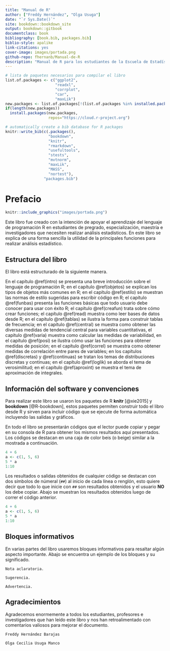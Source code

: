 ```yaml
--- 
title: "Manual de R"
author: ["Freddy Hernández", "Olga Usuga"]
date: "`r Sys.Date()`"
site: bookdown::bookdown_site
output: bookdown::gitbook
documentclass: book
bibliography: [book.bib, packages.bib]
biblio-style: apalike
link-citations: yes
cover-image: images/portada.png
github-repo: fhernanb/Manual-de-R
description: "Manual de R para los estudiantes de la Escuela de Estadística de la Universidad Nacional de Colombia."
---
```


```r
# lista de paquetes necesarios para compilar el libro
list.of.packages <- c("ggplot2", 
                      "readxl", 
                      "corrplot",
                      "car",
                      "maxLik")
new.packages <- list.of.packages[!(list.of.packages %in% installed.packages()[,"Package"])]
if(length(new.packages)) 
  install.packages(new.packages,
                   repos="https://cloud.r-project.org")
```

```r
# automatically create a bib database for R packages
knitr::write_bib(c(.packages(), 
                   "bookdown", 
                   "knitr", 
                   "rmarkdown",
                   "usefultools",
                   "stests",
                   "mvtnorm",
                   "maxLik",
                   "MASS",
                   "nortest"), 
                 "packages.bib")
```

# Prefacio {-}

```r
knitr::include_graphics("images/portada.png")
```

Este libro fue creado con la intención de apoyar el aprendizaje del lenguaje de programación R en estudiantes de pregrado, especialización, maestría e investigadores que necesiten realizar análisis estadísticos. En este libro se explica de una forma sencilla la utilidad de la principales funciones para realizar análisis estadístico.

## Estructura del libro {-}

El libro está estructurado de la siguiente manera.

En el capítulo \@ref(intro) se presenta una breve introducción sobre el lenguaje de programación R; en el capítulo \@ref(objetos) se explican los tipos de objetos más comunes en R; en el capítulo \@ref(estilo) se muestran las normas de estilo sugeridas para escribir código en R; el capítulo \@ref(funbas) presenta las funciones básicas que todo usuario debe conocer para usar con éxito R; el capítulo \@ref(creafun) trata sobre cómo crear funciones; el capítulo \@ref(read) muestra como leer bases de datos desde R; en el capítulo \@ref(tablas) se ilustra la forma para construir tablas de frecuencia; en el capítulo \@ref(central) se muestra como obtener las diversas medidas de tendencial central para variables cuantitativas, el capítulo \@ref(varia) muestra como calcular las medidas de variabilidad, en el capítulo \@ref(posi) se ilustra cómo usar las funciones para obtener medidas de posición; en el capítulo \@ref(correl) se muestra como obtener medidas de correlación entre pares de variables; en los capítulos \@ref(discretas) y \@ref(continuas) se tratan los temas de distribuciones discretas y continuas; en el capítulo \@ref(loglik) se aborda el tema de verosimilitud; en el capítulo \@ref(aproxint) se muestra el tema de aproximación de integrales.

## Información del software y convenciones {-}

Para realizar este libro se usaron los paquetes de R **knitr**\index{knitr} [@xie2015] y **bookdown**\index{bookdown} [@R-bookdown], estos paquetes permiten construir todo el libro desde R y sirven para incluir código que se ejecute de forma automática incluyendo las salidas y gráficos.

En todo el libro se presentarán códigos que el lector puede copiar y pegar en su consola de R para obtener los mismos resultados aquí presentados. Los códigos se destacan en una caja de color beis (o beige) similar a la mostrada a continuación.

```r
4 + 6
a <- c(1, 5, 6)
5 * a
1:10
```

Los resultados o salidas obtenidos de cualquier código se destacan con dos símbolos de númeral (`##`) al inicio de cada línea o renglón, esto quiere decir que todo lo que inicie con `##` son resultados obtenidos y el usuario __NO__ los debe copiar. Abajo se muestran los resultados obtenidos luego de correr el código anterior.

```r
4 + 6
a <- c(1, 5, 6)
5 * a
1:10
```

## Bloques informativos {-}
En varias partes del libro usaremos bloques informativos para resaltar algún aspecto importante. Abajo se encuentra un ejemplo de los bloques y su significado.

```block2
Nota aclaratoria.
```

```block2
Sugerencia.
```

```block2
Advertencia.
```

## Agradecimientos {-}

Agradecemos enormemente a todos los estudiantes, profesores e investigadores que han leído este libro y nos han retroalimentado con comentarios valiosos para mejorar el documento.

```block2
Freddy Hernández Barajas

Olga Cecilia Usuga Manco
```

